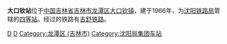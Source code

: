 {{Infobox China railway station
|车站名称 = 大口钦站
|图片 = The waiting hall of dakouqin railway station.jpg
|图片介绍 = 大口钦站站房
|其他名称 = 
|车站拼音 = Dakouqin
|英文名称 = Dakouqin Railway Station
|车站代码 = 62867
|电报码 = DKL<ref>{{cite book|author=铁道部电子计算技术中心, 铁道部运输局|title=铁路车站站名代码表：TMIS使用|publisher=中国铁道出版社|location=北京|year=1998|isbn=9787113030995|pages=159}}</ref>
|拼音码 = DKQ
|车站位置 = [[吉林省|吉林省]][[吉林市|吉林市]][[龙潭区_(吉林市)|龙潭区]][[大口钦镇|大口钦镇]]
|坐标 = 
|归属 = [[沈阳铁路局|沈阳铁路局]]
|线路 = [[吉舒铁路|吉舒铁路]]
|车站等级 = [[四等站_(中鐵)|四等站]]
|月台数目 = 
}}
'''大口钦站'''位于[[中国|中国]][[吉林省|吉林省]][[吉林市|吉林市]][[龙潭区_(吉林市)|龙潭区]][[大口钦镇|大口钦镇]]，建于1966年，为[[沈阳铁路局|沈阳铁路局]]管辖的[[四等站_(中鐵)|四等站]]。经过的铁路有[[吉舒铁路|吉舒铁路]]。

{{吉舒铁路}}
{{China-rail-stub}}
[[Category:1966年建築|D]]
[[Category:吉林市铁路车站|D]]
[[Category:龙潭区_(吉林市)|Category:龙潭区 (吉林市)]]
[[Category:沈阳局集团车站|Category:沈阳局集团车站]]